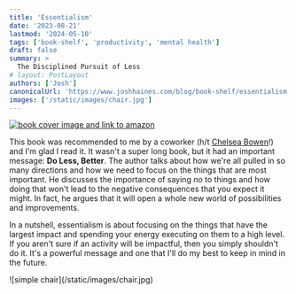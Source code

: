 ```yaml
---
title: 'Essentialism'
date: '2023-08-21'
lastmod: '2024-05-10'
tags: ['book-shelf', 'productivity', 'mental health']
draft: false
summary: >
  The Disciplined Pursuit of Less
# layout: PostLayout
authors: ['Josh']
canonicalUrl: 'https://www.joshhaines.com/blog/book-shelf/essentialism'
images: ['/static/images/chair.jpg']
---
```


<div className="mx-auto w-1/3">
  <a href="https://www.amazon.com/Essentialism-Disciplined-Pursuit-Greg-McKeown/dp/0753555166">
    <img
      alt="book cover image and link to amazon"
      src="https://m.media-amazon.com/images/I/51mNB2F9XwL._SY445_SX342_.jpg"
    />
  </a>
</div>

This book was recommended to me by a coworker (h/t [Chelsea Bowen](https://www.linkedin.com/in/chelsea-bowen-53903b31/)!) and I'm glad I read it. It wasn't a super long book, but it had an important message: **Do Less, Better**. The author talks about how we're all pulled in so many directions and how we need to focus on the things that are most important. He discusses the importance of saying _no_ to things and how doing that won't lead to the negative consequences that you expect it might. In fact, he argues that it will open a whole new world of possibilities and improvements.

In a nutshell, essentialism is about focusing on the things that have the largest impact and spending your energy executing on them to a high level. If you aren't sure if an activity will be impactful, then you simply shouldn't do it. It's a powerful message and one that I'll do my best to keep in mind in the future.

<div className="-mx-2 flex flex-wrap justify-center overflow-hidden xl:-mx-2">
  <div className="my-1 w-full overflow-hidden px-2 xl:my-1 xl:w-3/4 xl:px-2">
    ![simple chair](/static/images/chair.jpg)
  </div>
</div>
